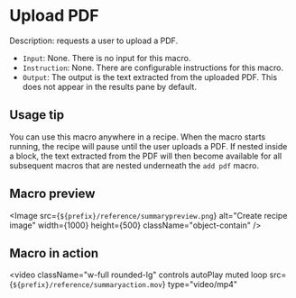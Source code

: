 
# Upload PDF

Description: requests a user to upload a PDF.

- `Input`: None. There is no input for this macro.
- `Instruction`: None. There are configurable instructions for this macro.
- `Output`: The output is the text extracted from the uploaded PDF. This does not appear in the results pane by default.

## Usage tip

You can use this macro anywhere in a recipe. When the macro starts running, the recipe will pause until the user uploads a PDF. If nested inside a block, the text extracted from the PDF will then become available for all subsequent macros that are nested underneath the `add pdf` macro.

## Macro preview

<Image
  src={`${prefix}/reference/summarypreview.png`}
  alt="Create recipe image"
  width={1000}
  height={500}
  className="object-contain"
/>

## Macro in action

<video
className="w-full rounded-lg"
controls
autoPlay
muted
loop
src={`${prefix}/reference/summaryaction.mov`}
type="video/mp4"

> </video>
